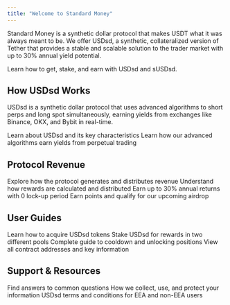```yaml
---
title: "Welcome to Standard Money"
---
```


Standard Money is a synthetic dollar protocol that makes USDT what it was always meant to be. We offer USDsd, a synthetic, collateralized version of Tether that provides a stable and scalable solution to the trader market with up to 30% annual yield potential.

<Card title="Get Started" icon="rocket" href="/quickstart" horizontal>
  Learn how to get, stake, and earn with USDsd and sUSDsd.
</Card>

## How USDsd Works

USDsd is a synthetic dollar protocol that uses advanced algorithms to short perps and long spot simultaneously, earning yields from exchanges like Binance, OKX, and Bybit in real-time.

<Columns cols={2}>
  <Card title="USDsd Overview" icon="gears" href="/how-usdsd-works/overview">
    Learn about USDsd and its key characteristics
  </Card>
  <Card
    title="Basis Trade Strategy"
    icon="chart-line"
    href="/how-usdsd-works/basis-trade"
  >
    Learn how our advanced algorithms earn yields from perpetual trading
  </Card>
</Columns>

## Protocol Revenue

<Columns cols={2}>
  <Card
    title="Revenue Explanation"
    icon="trophy"
    href="/protocol-revenue/explanation"
  >
    Explore how the protocol generates and distributes revenue
  </Card>
  <Card
    title="Rewards Mechanism"
    icon="circle-plus"
    href="/protocol-revenue/rewards-mechanism"
  >
    Understand how rewards are calculated and distributed
  </Card>
  <Card
    title="sUSDsd Rewards"
    icon="coins"
    href="/protocol-revenue/susdsd-rewards"
  >
    Earn up to 30% annual returns with 0 lock-up period
  </Card>
  <Card
    title="Points Program"
    icon="star"
    href="/protocol-revenue/points-program"
  >
    Earn points and qualify for our upcoming airdrop
  </Card>
</Columns>

## User Guides

<Columns cols={2}>
  <Card
    title="Getting USDsd"
    icon="graduation-cap"
    href="/user-guides/getting-usdsd"
  >
    Learn how to acquire USDsd tokens
  </Card>
  <Card title="Staking USDsd" icon="lock" href="/user-guides/staking-usdsd">
    Stake USDsd for rewards in two different pools
  </Card>
  <Card
    title="Unlock Positions"
    icon="unlock"
    href="/user-guides/unlock-positions"
  >
    Complete guide to cooldown and unlocking positions
  </Card>
  <Card title="Key Addresses" icon="key" href="/user-guides/key-addresses">
    View all contract addresses and key information
  </Card>
</Columns>

## Support & Resources

<Columns cols={2}>
  <Card title="FAQ" icon="question" href="/resources/faq">
    Find answers to common questions
  </Card>
  <Card title="Privacy Policy" icon="shield" href="/resources/privacy-policy">
    How we collect, use, and protect your information
  </Card>
  <Card
    title="Terms & Conditions"
    icon="file-contract"
    href="/resources/usdsd-terms-and-conditions"
  >
    USDsd terms and conditions for EEA and non-EEA users
  </Card>
</Columns>
